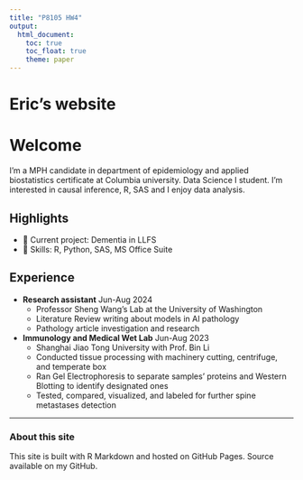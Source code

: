 ```yaml
---
title: "P8105 HW4"
output: 
  html_document:
    toc: true
    toc_float: true
    theme: paper
---
```


# Eric's website



# Welcome


I’m a MPH candidate in department of epidemiology and applied biostatistics certificate at Columbia university. Data Science I student. 
I’m interested in causal inference, R, SAS and I enjoy data analysis.


## Highlights
- 🔭 Current project: Dementia in LLFS
- 🧰 Skills: R, Python, SAS, MS Office Suite


## Experience
- **Research assistant** Jun-Aug 2024
  - Professor Sheng Wang's Lab at the University of Washington
  - Literature Review writing about models in AI pathology
  - Pathology article investigation and research
- **Immunology and Medical Wet Lab** Jun-Aug 2023
  - Shanghai Jiao Tong University with Prof. Bin Li
  - Conducted tissue processing with machinery cutting, centrifuge, and temperate box
  - Ran Gel Electrophoresis to separate samples’ proteins and Western Blotting to identify designated ones
  - Tested, compared, visualized, and labeled for further spine metastases detection


---


### About this site
This site is built with R Markdown and hosted on GitHub Pages. Source available on my GitHub.